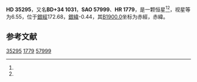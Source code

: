 {{Starbox begin
| name = HD 35295
}}
{{Starbox observe
| epoch = [[J2000.0|J2000.0]]
| constell = {{星座名待查}}<ref name=SIMBAD>{{cite web
 | url=http://simbad.u-strasbg.fr/simbad/sim-id?Ident=HR+1779
 | title=Pulsating variable Star
 | publisher=Centre de Données astronomiques de Strasbourg
 | work=SIMBAD
 | accessdate=2012-07-13
 | archive-date=2021-10-24
 | archive-url=https://web.archive.org/web/20211024164413/http://simbad.u-strasbg.fr/simbad/sim-id?Ident=HR+1779
 }}</ref><ref name=DATA>{{cite web
 | url=http://vizier.u-strasbg.fr/viz-bin/VizieR-5?-out.add=.&-source=5050&-corr=PK=HR&-out.max=9999&HR=1779
 | title=VizieR Detailed Page
 | accessdate=2012-07-13
 | archive-date=2016-03-05
 | archive-url=https://web.archive.org/web/20160305050415/http://vizier.u-strasbg.fr/viz-bin/VizieR-5?-out.add=.&-source=5050&-corr=PK=HR&-out.max=9999&HR=1779
 | dead-url=no
 }}</ref>
| 星官 = 
| ra = {{RA|5|25|13}}<ref name=SIMBAD /><ref name=DATA />
| dec = {{DEC|+34|51|19}}<ref name=SIMBAD /><ref name=DATA />
| appmag_v = 6.55<ref name=SIMBAD /><ref name=DATA />
}}
{{Starbox character
| class = K1pIII-IV+F6V<ref name=SIMBAD /><ref name=DATA />
| b-v = 1.11<ref name=SIMBAD /><ref name=DATA />
| u-b = 1.16<ref name=SIMBAD /><ref name=DATA />
| r-i = <ref name=SIMBAD /><ref name=DATA />
| variable = 
}}
{{Starbox astrometry
| radial_v = 1.16
| prop_mo_ra = -15
| parallax = 
| p_error = 
}}
{{Starbox catalog
| names =BD+34 1031，[[SAO星表|SAO]] 57999，[[HD星表|HD]] 35295，[[HR星表|HR]] 1779}}
{{Starbox reference |Simbad=HR+1779}}
{{Starbox end}}

'''HD 35295'''，又名'''BD+34 1031'''，'''SAO 57999'''、'''HR 1779'''，是一颗恒星<ref name=SIMBAD /><ref name=DATA />，视星等为6.55，位于[[銀道座標系|銀經]]172.68，[[銀道座標系|銀緯]]-0.44，其[[B1900.0|B1900.0]]坐标为赤經{{RA|5|18|34}}，赤緯{{DEC|+34|-0.44|51}}。

== 参考文献 ==
{{reflist}}

{{star-stub}}

[[Category:HD和HDE天體|35295]]
[[Category:HR天體|1779]]
[[Category:SAO天體|57999]]